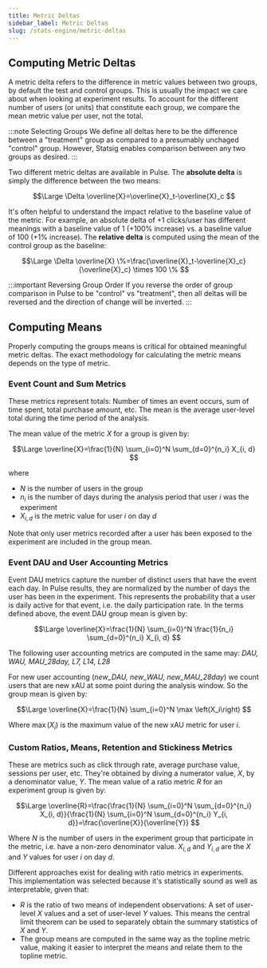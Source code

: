 ```yaml
---
title: Metric Deltas
sidebar_label: Metric Deltas
slug: /stats-engine/metric-deltas
---
```


## Computing Metric Deltas

A metric delta refers to the difference in metric values between two groups, by default the test and control groups.  This is usually the impact we care about when looking at experiment results.  To account for the different number of users (or units) that constitute each group, we compare the mean metric value per user, not the total.  

:::note Selecting Groups
We define all deltas here to be the difference between a "treatment" group as compared to a presumably unchaged "control" group. However, Statsig enables comparison between any two groups as desired.
:::

Two different metric deltas are available in Pulse.  The **absolute delta** is simply the difference between the two means:  

$$\Large
\Delta \overline{X}=\overline{X}_t-\overline{X}_c
$$

It's often helpful to understand the impact relative to the baseline value of the metric. For example, an absolute delta of +1 clicks/user has different meanings with a baseline value of 1 (+100% increase) vs. a baseline value of 100 (+1% increase).  The **relative delta** is computed using the mean of the control group as the baseline:

$$\Large
\Delta \overline{X} \%=\frac{\overline{X}_t-\overline{X}_c}{\overline{X}_c} \times 100 \%
$$

:::important Reversing Group Order
If you reverse the order of group comparison in Pulse to be "control" vs "treatment", then all deltas will be reversed and the direction of change will be inverted.
:::

## Computing Means

Properly computing the groups means is critical for obtained meaningful metric deltas. The exact methodology for calculating the metric means depends on the type of metric.

### Event Count and Sum Metrics

These metrics represent totals: Number of times an event occurs, sum of time spent, total purchase amount, etc.  The mean is the average user-level total during the time period of the analysis.

The mean value of the metric $X$ for a group is given by:  

$$\Large
\overline{X}=\frac{1}{N} \sum_{i=0}^N \sum_{d=0}^{n_i} X_{i, d}
$$

where 
- $N$ is the number of users in the group
- $n_i$ is the number of days during the analysis period that user $i$ was the experiment
- $X_{i,d}$ is the metric value for user $i$ on day $d$  

Note that only user metrics recorded after a user has been exposed to the experiment are included in the group mean.

###  Event DAU and User Accounting Metrics

Event DAU metrics capture the number of distinct users that have the event each day.  In Pulse results, they are normalized by the number of days the user has been in the experiment.  This represents the probability that a user is daily active for that event, i.e. the daily participation rate.  In the terms defined above, the event DAU group mean is given by:

$$\Large
\overline{X}=\frac{1}{N} \sum_{i=0}^N \frac{1}{n_i} \sum_{d=0}^{n_i} X_{i, d}
$$

The following user accounting metrics are computed in the same may: *DAU, WAU, MAU_28day, L7, L14, L28*

For new user accounting (*new_DAU, new_WAU, new_MAU_28day*) we count users that are new xAU at some point during the analysis window.  So the group mean is given by:

$$\Large
\overline{X}=\frac{1}{N} \sum_{i=0}^N \max \left(X_i\right)
$$

Where $\max(X_i)$ is the maximum value of the new xAU metric for user $i$.

### Custom Ratios, Means, Retention and Stickiness Metrics

These are metrics such as click through rate, average purchase value, sessions per user, etc. They're obtained by diving a numerator value, $X$, by a denominator value, $Y$.  The mean value of a ratio metric $R$ for an experiment group is given by:

$$\Large
\overline{R}=\frac{\frac{1}{N} \sum_{i=0}^N \sum_{d=0}^{n_i} X_{i, d}}{\frac{1}{N} \sum_{i=0}^N \sum_{d=0}^{n_i} Y_{i, d}}=\frac{\overline{X}}{\overline{Y}}
$$

Where $N$ is the number of users in the experiment group that participate in the metric, i.e. have a non-zero denominator value. $X_{i,d}$ and $Y_{i,d}$ are the $X$ and $Y$ values for user $i$ on day $d$. 

Different approaches exist for dealing with ratio metrics in experiments.  This implementation was selected because it's statistically sound as well as interpretable, given that:  
- $R$ is the ratio of two means of independent observations: A set of user-level $X$ values and a set of user-level $Y$ values.  This means the central limit theorem can be used to separately obtain the summary statistics of $X$ and $Y$.          
- The group means are computed in the same way as the topline metric value, making it easier to interpret the means and relate them to the topline metric.

